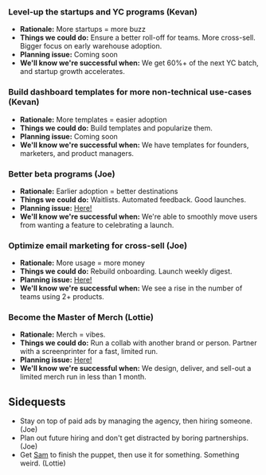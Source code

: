 
### Level-up the startups and YC programs (Kevan)
- **Rationale:** More startups = more buzz
- **Things we could do:** Ensure a better roll-off for teams. More cross-sell. Bigger focus on early warehouse adoption.
- **Planning issue:** Coming soon
- **We'll know we're successful when:** We get 60%+ of the next YC batch, and startup growth accelerates.

### Build dashboard templates for more non-technical use-cases (Kevan)
- **Rationale:** More templates = easier adoption
- **Things we could do:** Build templates and popularize them. 
- **Planning issue:** Coming soon
- **We'll know we're successful when:** We have templates for founders, marketers, and product managers. 

### Better beta programs (Joe)
- **Rationale:** Earlier adoption = better destinations
- **Things we could do:** Waitlists. Automated feedback. Good launches.
- **Planning issue:** [Here!](https://github.com/PostHog/meta/issues/261)
- **We'll know we're successful when:** We're able to smoothly move users from wanting a feature to celebrating a launch.

### Optimize email marketing for cross-sell (Joe)
- **Rationale:** More usage = more money
- **Things we could do:** Rebuild onboarding. Launch weekly digest. 
- **Planning issue:** [Here!](https://github.com/PostHog/meta/issues/261)
- **We'll know we're successful when:** We see a rise in the number of teams using 2+ products. 

### Become the Master of Merch (Lottie)
- **Rationale:** Merch = vibes.
- **Things we could do:** Run a collab with another brand or person. Partner with a screenprinter for a fast, limited run.
- **Planning issue:** [Here!](https://github.com/PostHog/company-internal/issues/1637)
- **We'll know we're successful when:** We design, deliver, and sell-out a limited merch run in less than 1 month. 

## Sidequests
- Stay on top of paid ads by managing the agency, then hiring someone. (Joe)
- Plan out future hiring and don't get distracted by boring partnerships. (Joe) 
- Get [Sam](https://www.samuelwilde.com/) to finish the puppet, then use it for something. Something weird. (Lottie)
